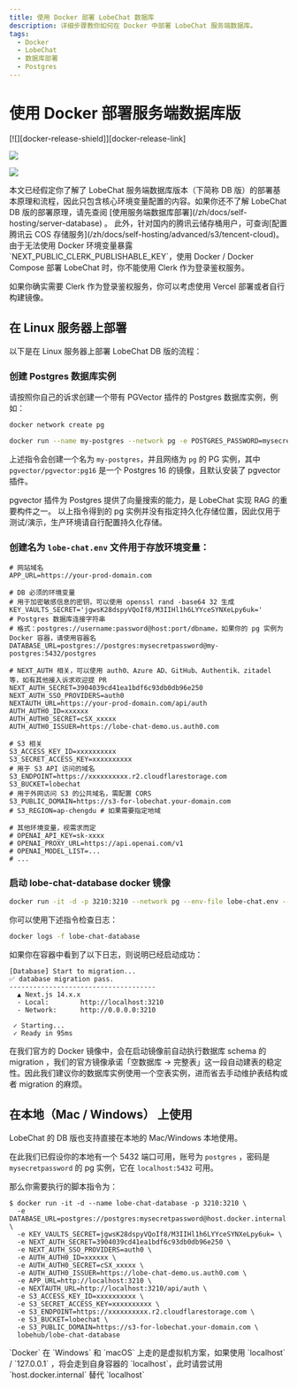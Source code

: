 ```yaml
---
title: 使用 Docker 部署 LobeChat 数据库
description: 详细步骤教你如何在 Docker 中部署 LobeChat 服务端数据库。
tags:
  - Docker
  - LobeChat
  - 数据库部署
  - Postgres
---
```


# 使用 Docker 部署服务端数据库版

<div style={{display:"flex", gap: 4}}>
  [![][docker-release-shield]][docker-release-link]

[![][docker-size-shield]][docker-size-link]

[![][docker-pulls-shield]][docker-pulls-link]

</div>

<Callout type="info">
  本文已经假定你了解了 LobeChat 服务端数据库版本（下简称 DB 版）的部署基本原理和流程，因此只包含核心环境变量配置的内容。如果你还不了解 LobeChat DB 版的部署原理，请先查阅 [使用服务端数据库部署](/zh/docs/self-hosting/server-database) 。
  此外，针对国内的腾讯云储存桶用户，可查询[配置腾讯云 COS 存储服务](/zh/docs/self-hosting/advanced/s3/tencent-cloud)。
</Callout>

<Callout type="warning">
  由于无法使用 Docker 环境变量暴露 `NEXT_PUBLIC_CLERK_PUBLISHABLE_KEY`，使用 Docker / Docker Compose
  部署 LobeChat 时，你不能使用 Clerk 作为登录鉴权服务。

  如果你确实需要 Clerk 作为登录鉴权服务，你可以考虑使用 Vercel 部署或者自行构建镜像。
</Callout>

## 在 Linux 服务器上部署

以下是在 Linux 服务器上部署 LobeChat DB 版的流程：

<Steps>

### 创建 Postgres 数据库实例

请按照你自己的诉求创建一个带有 PGVector 插件的 Postgres 数据库实例，例如：

```sh
docker network create pg

docker run --name my-postgres --network pg -e POSTGRES_PASSWORD=mysecretpassword -p 5432:5432 -d pgvector/pgvector:pg16
```

上述指令会创建一个名为 `my-postgres`，并且网络为 `pg` 的 PG 实例，其中 `pgvector/pgvector:pg16` 是一个 Postgres 16 的镜像，且默认安装了 pgvector 插件。

<Callout type="info">
  pgvector 插件为 Postgres 提供了向量搜索的能力，是 LobeChat 实现 RAG 的重要构件之一。
</Callout>

<Callout type="warning">
  以上指令得到的 pg
  实例并没有指定持久化存储位置，因此仅用于测试/演示，生产环境请自行配置持久化存储。
</Callout>

### 创建名为 `lobe-chat.env` 文件用于存放环境变量：

```shell
# 网站域名
APP_URL=https://your-prod-domain.com

# DB 必须的环境变量
# 用于加密敏感信息的密钥，可以使用 openssl rand -base64 32 生成
KEY_VAULTS_SECRET='jgwsK28dspyVQoIf8/M3IIHl1h6LYYceSYNXeLpy6uk='
# Postgres 数据库连接字符串
# 格式：postgres://username:password@host:port/dbname，如果你的 pg 实例为 Docker 容器，请使用容器名
DATABASE_URL=postgres://postgres:mysecretpassword@my-postgres:5432/postgres

# NEXT_AUTH 相关，可以使用 auth0、Azure AD、GitHub、Authentik、zitadel 等，如有其他接入诉求欢迎提 PR
NEXT_AUTH_SECRET=3904039cd41ea1bdf6c93db0db96e250
NEXT_AUTH_SSO_PROVIDERS=auth0
NEXTAUTH_URL=https://your-prod-domain.com/api/auth
AUTH_AUTH0_ID=xxxxxx
AUTH_AUTH0_SECRET=cSX_xxxxx
AUTH_AUTH0_ISSUER=https://lobe-chat-demo.us.auth0.com

# S3 相关
S3_ACCESS_KEY_ID=xxxxxxxxxx
S3_SECRET_ACCESS_KEY=xxxxxxxxxx
# 用于 S3 API 访问的域名
S3_ENDPOINT=https://xxxxxxxxxx.r2.cloudflarestorage.com 
S3_BUCKET=lobechat
# 用于外网访问 S3 的公共域名，需配置 CORS
S3_PUBLIC_DOMAIN=https://s3-for-lobechat.your-domain.com 
# S3_REGION=ap-chengdu # 如果需要指定地域

# 其他环境变量，视需求而定
# OPENAI_API_KEY=sk-xxxx
# OPENAI_PROXY_URL=https://api.openai.com/v1
# OPENAI_MODEL_LIST=...
# ...
```

### 启动 lobe-chat-database docker 镜像

```sh
docker run -it -d -p 3210:3210 --network pg --env-file lobe-chat.env --name lobe-chat-database lobehub/lobe-chat-database
```

你可以使用下述指令检查日志：

```sh
docker logs -f lobe-chat-database
```

如果你在容器中看到了以下日志，则说明已经启动成功：

```log
[Database] Start to migration...
✅ database migration pass.
-------------------------------------
  ▲ Next.js 14.x.x
  - Local:        http://localhost:3210
  - Network:      http://0.0.0.0:3210

 ✓ Starting...
 ✓ Ready in 95ms
```

</Steps>

<Callout type="tip">
  在我们官方的 Docker 镜像中，会在启动镜像前自动执行数据库 schema 的 migration
  ，我们的官方镜像承诺「空数据库 ->
  完整表」这一段自动建表的稳定性。因此我们建议你的数据库实例使用一个空表实例，进而省去手动维护表结构或者
  migration 的麻烦。
</Callout>

## 在本地（Mac / Windows） 上使用

LobeChat 的 DB 版也支持直接在本地的 Mac/Windows 本地使用。

在此我们已假设你的本地有一个 5432 端口可用，账号为 `postgres` ，密码是 `mysecretpassword` 的 pg 实例，它在 `localhost:5432` 可用。

那么你需要执行的脚本指令为：

```shell
$ docker run -it -d --name lobe-chat-database -p 3210:3210 \
  -e DATABASE_URL=postgres://postgres:mysecretpassword@host.docker.internal:5432/postgres \
  -e KEY_VAULTS_SECRET=jgwsK28dspyVQoIf8/M3IIHl1h6LYYceSYNXeLpy6uk= \
  -e NEXT_AUTH_SECRET=3904039cd41ea1bdf6c93db0db96e250 \
  -e NEXT_AUTH_SSO_PROVIDERS=auth0 \
  -e AUTH_AUTH0_ID=xxxxxx \
  -e AUTH_AUTH0_SECRET=cSX_xxxxx \
  -e AUTH_AUTH0_ISSUER=https://lobe-chat-demo.us.auth0.com \
  -e APP_URL=http://localhost:3210 \
  -e NEXTAUTH_URL=http://localhost:3210/api/auth \
  -e S3_ACCESS_KEY_ID=xxxxxxxxxx \
  -e S3_SECRET_ACCESS_KEY=xxxxxxxxxx \
  -e S3_ENDPOINT=https://xxxxxxxxxx.r2.cloudflarestorage.com \
  -e S3_BUCKET=lobechat \
  -e S3_PUBLIC_DOMAIN=https://s3-for-lobechat.your-domain.com \
  lobehub/lobe-chat-database
```

<Callout type="tip">
  `Docker` 在 `Windows` 和 `macOS` 上走的是虚拟机方案，如果使用 `localhost` / `127.0.0.1`
  ，将会走到自身容器的 `localhost`，此时请尝试用 `host.docker.internal` 替代 `localhost`
</Callout>


[docker-pulls-link]: https://hub.docker.com/r/lobehub/lobe-chat-database
[docker-pulls-shield]: https://img.shields.io/docker/pulls/lobehub/lobe-chat-database?color=45cc11&labelColor=black&style=flat-square
[docker-release-link]: https://hub.docker.com/r/lobehub/lobe-chat-database
[docker-release-shield]: https://img.shields.io/docker/v/lobehub/lobe-chat-database?color=369eff&label=docker&labelColor=black&logo=docker&logoColor=white&style=flat-square
[docker-size-link]: https://hub.docker.com/r/lobehub/lobe-chat-database
[docker-size-shield]: https://img.shields.io/docker/image-size/lobehub/lobe-chat-database?color=369eff&labelColor=black&style=flat-square
